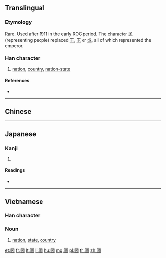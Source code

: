 {{character info/new}}
{{also|𡆿}}
==Translingual==

===Etymology===
Rare. Used after 1911 in the early ROC period. The character [[民]] (representing people) replaced [[王]], [[玉]] or [[或]], all of which represented the emperor.

===Han character===
{{Han char|rn=31|rad=囗|as=05|sn=8|four=|canj=WRVP|ids=⿴囗民}}

# [[nation]], [[country]], [[nation-state]]

====References====
* {{Han ref|kx=0218.041|dkj=04750|dj=0446.050|hdz=10717.150|uh=56FB|ud=22267}}

----

==Chinese==
{{zh-see|國|v}}

----

==Japanese==

===Kanji===
{{ja-kanji|grade=|rs=囗05}}

# {{defn|lang=ja|sort=囗05}}

====Readings====
* {{ja-readings|on=[[こく]] (koku)|kun=[[くに]] (kuni)}}

----

==Vietnamese==

===Han character===
{{vi-hantu|[[quốc]]}}

===Noun===
{{vi-noun|sc=Hani}}

# [[nation]], [[state]], [[country]]

[[et:囻]]
[[fr:囻]]
[[lt:囻]]
[[li:囻]]
[[hu:囻]]
[[mg:囻]]
[[pl:囻]]
[[th:囻]]
[[zh:囻]]